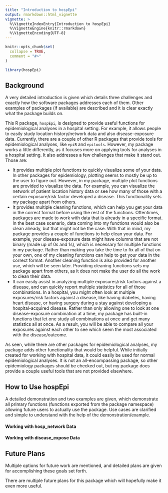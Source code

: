 ```yaml
---
title: "Introduction to hospEpi"
output: rmarkdown::html_vignette
vignette: >
  %\VignetteIndexEntry{Introduction to hospEpi}
  %\VignetteEngine{knitr::rmarkdown}
  %\VignetteEncoding{UTF-8}
---
```


```r
knitr::opts_chunk$set(
  collapse = TRUE,
  comment = "#>"
)
```

```r
library(hospEpi)
```

## Background

A very detailed introduction is given which details three challenges and exactly how the software packages addresses each of them. Other examples of packages (if available) are described and it is clear exactly what the package builds on.

This R package, `hospEpi`, is designed to provide useful functions for epidemiological analyses in a hospital setting. For example, it allows people to easily study location history/network data and also disease-exposure data. Currently, there are a couple of other R packages that provide tools for epidemiological analyses, like `epiR` and `epitools`. However, my package works a little differently, as it focuses more on applying tools for analyses in a hospital setting. It also addresses a few challenges that make it stand out. Those are:

* It provides multiple plot functions to quickly visualize some of your data. In other packages for epidemiology, plotting seems to mostly be up to the user to figure out. However, in my package, multiple plot functions are provided to visualize the data. For example, you can visualize the network of patient location history data or see how many of those with a certain exposure/risk factor developed a disease. This functionality sets my package apart from others.
* It provides multiple cleaning functions, which can help you get your data in the correct format before using the rest of the functions. Oftentimes, packages are made to work with data that is already in a specific format. In the best case scenario, data coming into my functions would also be clean already, but that might not be the case. With that in mind, my package provides a couple of functions to help clean your data. For example, your disease-exposure data might have columns that are not binary (made up of 0s and 1s), which is necessary for multiple functions in my package. Rather than making you take the time to fix all of that on your own, one of my cleaning functions can help to get your data in the correct format. Another cleaning function is also provided for another use, which will be seen later. Providing cleaning functions sets my package apart from others, as it does not make the user do all the work to clean their data.
* It can easily assist in analyzing multiple exposures/risk factors against a disease, and can quickly report multiple statistics for all of those combinations. In a hospital, you might often look at multiple exposures/risk factors against a disease, like having diabetes, having heart disease, or having surgery during a stay against developing a hospital-acquired disease. Rather than only allowing one to look at one disease-exposure combination at a time, my package has built-in functions that let one study all combinations at once and get many statistics all at once. As a result, you will be able to compare all your exposures against each other to see which seem the most associated with the disease/outcome. 

As seen, while there are other packages for epidemiological analyses, my package adds other functionality that would be helpful. While initially created for working with hospital data, it could easily be used for normal epidemiological analyses. It is not an all-encompassing package, so other epidemiology packages should be checked out, but my package does provide a couple useful tools that are not provided elsewhere.

## How to Use hospEpi
A detailed demonstration and two examples are given, which demonstrate all primary functions (functions exported from the package namespace) allowing future users to actually use the package. Use cases are clarified and simple to understand with the help of the demonstration/example.

#### Working with hosp_network Data

#### Working with disease_expose Data

## Future Plans
Multiple options for future work are mentioned, and detailed plans are given for accomplishing these goals set forth.

There are multiple future plans for this package which will hopefully make it even more useful.
